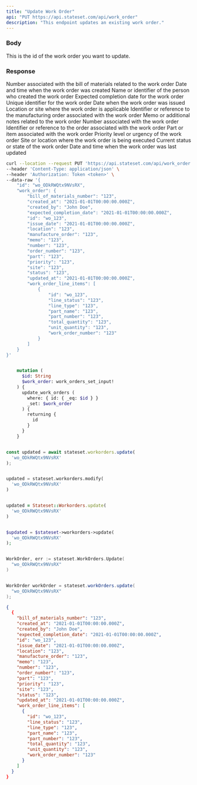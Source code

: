 ```yaml
---
title: "Update Work Order"
api: "PUT https://api.stateset.com/api/work_order"
description: "This endpoint updates an existing work order."
---
```


### Body

<ParamField body="id" type="string">
  This is the id of the work order you want to update.
</ParamField>

### Response

<ResponseField name="bill_of_materials_number" type="string">
  Number associated with the bill of materials related to the work order
</ResponseField>

<ResponseField name="created_at" type="string">
  Date and time when the work order was created
</ResponseField>

<ResponseField name="created_by" type="string">
  Name or identifier of the person who created the work order
</ResponseField>

<ResponseField name="expected_completion_date" type="string">
  Expected completion date for the work order
</ResponseField>

<ResponseField name="id" type="string">
  Unique identifier for the work order
</ResponseField>

<ResponseField name="issue_date" type="string">
  Date when the work order was issued
</ResponseField>

<ResponseField name="location" type="string">
  Location or site where the work order is applicable
</ResponseField>

<ResponseField name="manufacture_order" type="string">
  Identifier or reference to the manufacturing order associated with the work order
</ResponseField>

<ResponseField name="memo" type="string">
  Memo or additional notes related to the work order
</ResponseField>

<ResponseField name="number" type="string">
  Number associated with the work order
</ResponseField>

<ResponseField name="order_number" type="string">
  Identifier or reference to the order associated with the work order
</ResponseField>

<ResponseField name="part" type="string">
  Part or item associated with the work order
</ResponseField>

<ResponseField name="priority" type="string">
  Priority level or urgency of the work order
</ResponseField>

<ResponseField name="site" type="string">
  Site or location where the work order is being executed
</ResponseField>

<ResponseField name="status" type="string">
  Current status or state of the work order
</ResponseField>

<ResponseField name="updated_at" type="string">
  Date and time when the work order was last updated
</ResponseField>


<RequestExample>

```bash cURL
curl --location --request PUT 'https://api.stateset.com/api/work_order' \
--header 'Content-Type: application/json' \
--header 'Authorization: Token <token>' \
--data-raw '{
    "id": "wo_ODkRWQtx9NVsRX",
    "work_order": {
        "bill_of_materials_number": "123",
        "created_at": "2021-01-01T00:00:00.000Z",
        "created_by": "John Doe",
        "expected_completion_date": "2021-01-01T00:00:00.000Z",
        "id": "wo_123",
        "issue_date": "2021-01-01T00:00:00.000Z",
        "location": "123",
        "manufacture_order": "123",
        "memo": "123",
        "number": "123",
        "order_number": "123",
        "part": "123",
        "priority": "123",
        "site": "123",
        "status": "123",
        "updated_at": "2021-01-01T00:00:00.000Z",
        "work_order_line_items": [
            {
                "id": "wo_123",
                "line_status": "123",
                "line_type": "123",
                "part_name": "123",
                "part_number": "123",
                "total_quantity": "123",
                "unit_quantity": "123",
                "work_order_number": "123"
            }
        ]
    }
}'
```

```graphQL GraphQL

    mutation (
      $id: String
      $work_order: work_orders_set_input!
    ) {
      update_work_orders (
        where: { id: { _eq: $id } }
        _set: $work_order
      ) {
        returning {
          id
        }
      }
    }
```

```javascript Node.js

const updated = await stateset.workorders.update(
  'wo_ODkRWQtx9NVsRX'
);

```

```python Python

updated = stateset.workorders.modify(
  'wo_ODkRWQtx9NVsRX'
)

```

```ruby Ruby

updated = Stateset::Workorders.update(
  'wo_ODkRWQtx9NVsRX'
)

```

```php PHP

$updated = $stateset->workorders->update(
  'wo_ODkRWQtx9NVsRX'
);

```

```go Go

WorkOrder, err := stateset.WorkOrders.Update(
  "wo_ODkRWQtx9NVsRX"
)

```

```java Java

WorkOrder workOrder = stateset.workOrders.update(
  "wo_ODkRWQtx9NVsRX"
);

```


</RequestExample>

<ResponseExample>

```json Response
{
  {
    "bill_of_materials_number": "123",
    "created_at": "2021-01-01T00:00:00.000Z",
    "created_by": "John Doe",
    "expected_completion_date": "2021-01-01T00:00:00.000Z",
    "id": "wo_123",
    "issue_date": "2021-01-01T00:00:00.000Z",
    "location": "123",
    "manufacture_order": "123",
    "memo": "123",
    "number": "123",
    "order_number": "123",
    "part": "123",
    "priority": "123",
    "site": "123",
    "status": "123",
    "updated_at": "2021-01-01T00:00:00.000Z",
    "work_order_line_items": [
      {
        "id": "wo_123",
        "line_status": "123",
        "line_type": "123",
        "part_name": "123",
        "part_number": "123",
        "total_quantity": "123",
        "unit_quantity": "123",
        "work_order_number": "123"
      }
    ]
  }
}
```

</ResponseExample>
